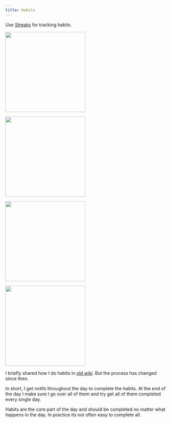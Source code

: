 ```yaml
---
title: Habits
---
```


Use [Streaks](https://streaksapp.com) for tracking habits.

<img
  width="250"
  heigth="400"
  src="https://raw.githubusercontent.com/nikivdev/media/main/nikiv/25-oct/habits----1.png"
/>

<img
  width="250"
  heigth="400"
  src="https://raw.githubusercontent.com/nikivdev/media/main/nikiv/25-oct/habits----2.png"
/>

<img
  width="250"
  heigth="400"
  src="https://raw.githubusercontent.com/nikivdev/media/main/nikiv/25-oct/habits----3.png"
/>

<img
  width="250"
  heigth="400"
  src="https://raw.githubusercontent.com/nikivdev/media/main/nikiv/25-oct/habits----4.png"
/>

I briefly shared how I do habits in [old wiki](https://wiki-old.nikiv.dev/focusing/habits). But the process has changed since then.

In short, I get notifs throughout the day to complete the habits. At the end of the day I make sure I go over all of them and try get all of them completed every single day.

Habits are the core part of the day and should be completed no matter what happens in the day. In practice its not often easy to complete all.
